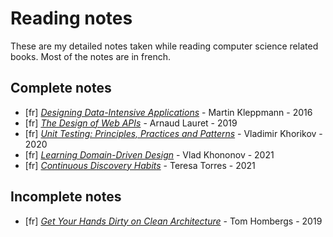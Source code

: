 # Reading notes

These are my detailed notes taken while reading computer science related books. Most of the notes are in french.

## Complete notes

- [fr] [_Designing Data-Intensive Applications_](notes/designing-data-intensive-applications) - Martin Kleppmann - 2016
- [fr] [_The Design of Web APIs_](notes/the-design-of-web-apis) - Arnaud Lauret - 2019
- [fr] [_Unit Testing: Principles, Practices and Patterns_](notes/unit-testing) - Vladimir Khorikov - 2020
- [fr] [_Learning Domain-Driven Design_](notes/learning-domain-driven-design) - Vlad Khononov - 2021
- [fr] [_Continuous Discovery Habits_](notes/continuous-discovery-habits) - Teresa Torres - 2021

## Incomplete notes

- [fr] [_Get Your Hands Dirty on Clean Architecture_](notes/get-your-hands-dirty-on-clean-architecture) - Tom Hombergs - 2019
